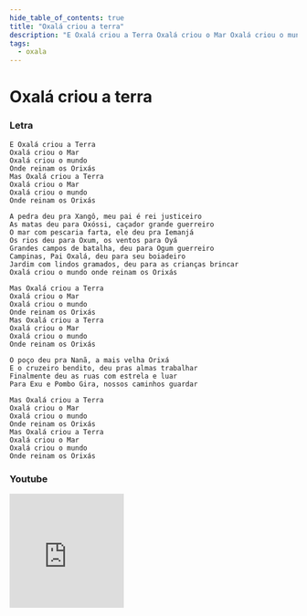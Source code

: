 ```yaml
---
hide_table_of_contents: true
title: "Oxalá criou a terra"
description: "E Oxalá criou a Terra Oxalá criou o Mar Oxalá criou o mundo Onde reinam os Orixás Mas Oxalá criou a Terra Oxalá criou o Mar Oxalá criou o mundo Onde reinam os Orixás A pedra deu pra Xangô, meu pai é rei justiceiro As matas deu para Oxóssi, caçador grande guerreiro O mar com pescaria farta, ele deu pra Iemanjá Os rios deu para Oxum, os ventos para Oyá Grandes campos de batalha, deu para Ogum guerreiro Campinas, Pai Oxalá, deu para seu boiadeiro Jardim com lindos gramados, deu para as crianças brincar Oxalá criou o mundo onde reinam os Orixás Mas Oxalá criou a Terra Oxalá criou o Mar Oxalá criou o mundo Onde reinam os Orixás Mas Oxalá criou a Terra Oxalá criou o Mar Oxalá criou o mundo Onde reinam os Orixás O poço deu pra Nanã, a mais velha Orixá E o cruzeiro bendito, deu pras almas trabalhar Finalmente deu as ruas com estrela e luar Para Exu e Pombo Gira, nossos caminhos guardar Mas Oxalá criou a Terra Oxalá criou o Mar Oxalá criou o mundo Onde reinam os Orixás Mas Oxalá criou a Terra Oxalá criou o Mar Oxalá criou o mundo Onde reinam os Orixás"
tags:
  - oxala
---
```


# Oxalá criou a terra

### Letra

```text
E Oxalá criou a Terra
Oxalá criou o Mar
Oxalá criou o mundo
Onde reinam os Orixás
Mas Oxalá criou a Terra
Oxalá criou o Mar
Oxalá criou o mundo
Onde reinam os Orixás

A pedra deu pra Xangô, meu pai é rei justiceiro
As matas deu para Oxóssi, caçador grande guerreiro
O mar com pescaria farta, ele deu pra Iemanjá
Os rios deu para Oxum, os ventos para Oyá
Grandes campos de batalha, deu para Ogum guerreiro
Campinas, Pai Oxalá, deu para seu boiadeiro
Jardim com lindos gramados, deu para as crianças brincar
Oxalá criou o mundo onde reinam os Orixás

Mas Oxalá criou a Terra
Oxalá criou o Mar
Oxalá criou o mundo
Onde reinam os Orixás
Mas Oxalá criou a Terra
Oxalá criou o Mar
Oxalá criou o mundo
Onde reinam os Orixás

O poço deu pra Nanã, a mais velha Orixá
E o cruzeiro bendito, deu pras almas trabalhar
Finalmente deu as ruas com estrela e luar
Para Exu e Pombo Gira, nossos caminhos guardar

Mas Oxalá criou a Terra
Oxalá criou o Mar
Oxalá criou o mundo
Onde reinam os Orixás
Mas Oxalá criou a Terra
Oxalá criou o Mar
Oxalá criou o mundo
Onde reinam os Orixás
```

### Youtube

<iframe
  width="200"
  height="200"
  src="https://www.youtube.com/embed/vPrliC0xeKM"
  title="YouTube video player"
  frameborder="0"
  allow="accelerometer; autoplay; clipboard-write; encrypted-media; gyroscope; picture-in-picture; web-share"
  referrerpolicy="strict-origin-when-cross-origin"
  allowfullscreen
></iframe>